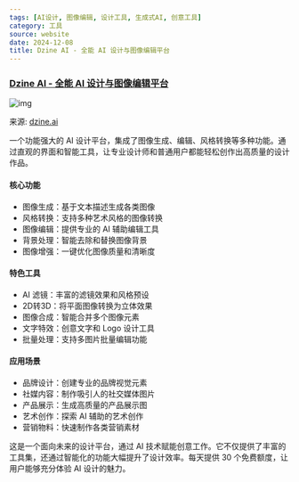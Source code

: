 ```yaml
---
tags: [AI设计, 图像编辑, 设计工具, 生成式AI, 创意工具]
category: 工具
source: website
date: 2024-12-08
title: Dzine AI - 全能 AI 设计与图像编辑平台
---
```


### [Dzine AI - 全能 AI 设计与图像编辑平台](https://www.dzine.ai/)

![img](https://img.mengpeng.tech/i/2024/12/07/6754567b0f185.webp)

来源: [dzine.ai](https://www.dzine.ai/)

一个功能强大的 AI 设计平台，集成了图像生成、编辑、风格转换等多种功能。通过直观的界面和智能工具，让专业设计师和普通用户都能轻松创作出高质量的设计作品。

#### 核心功能
- 图像生成：基于文本描述生成各类图像
- 风格转换：支持多种艺术风格的图像转换
- 图像编辑：提供专业的 AI 辅助编辑工具
- 背景处理：智能去除和替换图像背景
- 图像增强：一键优化图像质量和清晰度

#### 特色工具
- AI 滤镜：丰富的滤镜效果和风格预设
- 2D转3D：将平面图像转换为立体效果
- 图像合成：智能合并多个图像元素
- 文字特效：创意文字和 Logo 设计工具
- 批量处理：支持多图片批量编辑功能

#### 应用场景
- 品牌设计：创建专业的品牌视觉元素
- 社媒内容：制作吸引人的社交媒体图片
- 产品展示：生成高质量的产品展示图
- 艺术创作：探索 AI 辅助的艺术创作
- 营销物料：快速制作各类营销素材

这是一个面向未来的设计平台，通过 AI 技术赋能创意工作。它不仅提供了丰富的工具集，还通过智能化的功能大幅提升了设计效率。每天提供 30 个免费额度，让用户能够充分体验 AI 设计的魅力。 